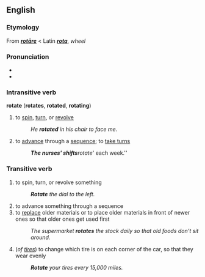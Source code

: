 ==English==
===Etymology===
From {{L.}} '''''[[rotāre]]''''' < Latin '''''[[rota]]''''', ''wheel''

===Pronunciation===
*{{audio|en-us-rotate.ogg|Audio (US)}}
*{{AHD|/rō'tāt/}}

===Intransitive verb===
'''rotate''' ('''rotates''', '''rotated''', '''rotating''')
#to [[spin]], [[turn]], or [[revolve]]
#:''He '''rotated''' in his chair to face me.''
#to [[advance]] through a [[sequence]]; to [[take turns]]
#:'''''The nurses' shifts '''rotate''' each week.''

===Transitive verb===
#to spin, turn, or revolve something
#:'''''Rotate''' the dial to the left.''
#to advance something through a sequence
#to [[replace]] older materials or to place older materials in front of newer ones so that older ones get used first
#:''The supermarket '''rotates''' the stock daily so that old foods don't sit around.''
#(''of [[tire]]s'') to change which tire is on each corner of the car, so that they wear evenly
#:'''''Rotate''' your tires every 15,000 miles.''